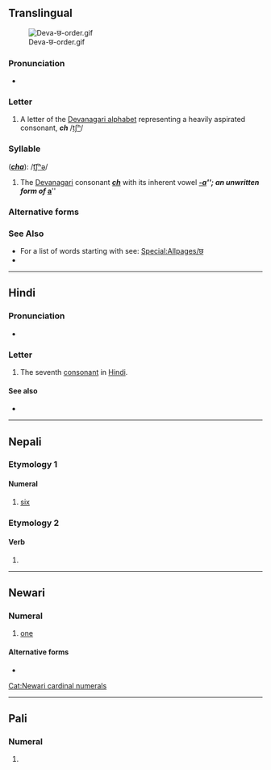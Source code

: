 {{character info/new}}
==Translingual==
[[File:Deva-छ-order.gif|thumb]]

===Pronunciation===
* {{IPA|/tʃʰə/|lang=mul}}

===Letter===
{{mul-Deva|ch}}

# A letter of the [[Devanagari alphabet]] representing a heavily aspirated consonant, '''''ch''''' /[[tʃʰ]]/

===Syllable===
{{mul-syllable|sc=Deva|छ}} ('''''[[cha]]'''''): /[[t͡ʃʰǝ]]/

# The [[Devanagari]] consonant {{l|mul|sc=Deva|छ}} '''''[[ch]]''''' with its inherent vowel '''''[[-a]]'''''; an unwritten form of {{l|mul|sc=Deva|अ}} '''''[[a]]'''''

===Alternative forms===
{{pi-alt|Latn=cha}}

===See Also===
* For a list of words starting with {{mul-Deva|ch}} see: [[Special:Allpages/छ]]
* {{list:Devanagari script letters/mul}}

----

==Hindi==

===Pronunciation===
* {{IPA|[t͡ʃʰə]|lang=hi}}

===Letter===
{{head|hi|letter}}

# The seventh [[consonant]] in [[Hindi]].

====See also====
* {{list:Devanagari script letters/hi}}

----

==Nepali==

===Etymology 1===
{{rfe|lang=ne}}

====Numeral====
{{ne-pos|numeral}}

# {{lb|ne|cardinal}} [[six]]

===Etymology 2===
{{rfe|lang=ne}}

====Verb====
{{ne-pos|verb form}}

# {{inflection of|हुनु|lang=ne}}

----

==Newari==

===Numeral===
{{head|new|numeral}}

# [[one]]

====Alternative forms====
* {{l|new|छि}}

[[Cat:Newari cardinal numerals]]

----

==Pali==

===Numeral===
{{head|pi|numeral}}

# {{lb|pi|cardinal}} {{pi-sc|d|cha}}